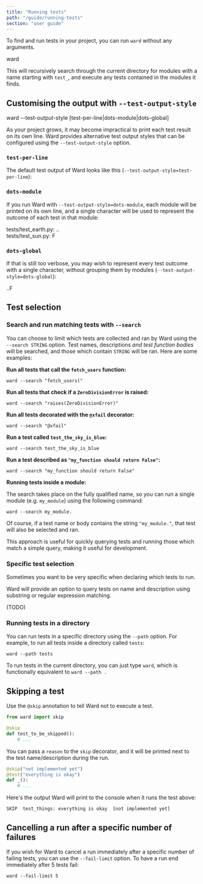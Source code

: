 ```yaml
---
title: "Running tests"
path: "/guide/running-tests"
section: "user guide"
---
```


To find and run tests in your project, you can run `ward` without
any arguments.

<TerminalCommand>ward</TerminalCommand>

This will recursively search through the current directory
for modules with a name starting with `test_`, and execute
any tests contained in the modules it finds.

## Customising the output with `--test-output-style`

<TerminalCommand>ward --test-output-style [<Blue>test-per-line</Blue>|<Blue>dots-module</Blue>|<Blue>dots-global</Blue>]</TerminalCommand>

As your project grows, it may become impractical to print
each test result on its own line. Ward provides alternative
test output styles that can be configured using the
`--test-output-style` option.

### `test-per-line`
The default test output of Ward looks like this (`--test-output-style=test-per-line`):

<TerminalExample>
    <TerminalText>
      <TestOutputLine lineNumber="3" marker="PASS" moduleName="test_earth"
                      description="it is not flat"/>
      <TestOutputLine lineNumber="11" marker="PASS" moduleName="test_earth"
                      description="24 hours to rotate"/>
      <TestOutputLine lineNumber="4" marker="FAIL" moduleName="test_sun"
                      description="it is hot"/>
    </TerminalText>
</TerminalExample>

### `dots-module`
If you run Ward with `--test-output-style=dots-module`, each
module will be printed on its own line, and a single character
will be used to represent the outcome of each test in that
module:

<TerminalExample>
    <TerminalText>
      tests/test_earth.py: <Green>..</Green><br/>
      tests/test_sun.py: <Red>F</Red>
    </TerminalText>
</TerminalExample>

### `dots-global`
If that is still too verbose, you may wish to represent every
test outcome with a single character, without grouping them by
modules (`--test-output-style=dots-global`):

<TerminalExample>
    <TerminalText>
      <Green>..</Green><Red>F</Red>
    </TerminalText>
</TerminalExample>

## Test selection

### Search and run matching tests with `--search`

You can choose to limit which tests are collected and ran by Ward 
using the `--search STRING` option. Test names, descriptions *and test function bodies*
will be searched, and those which contain `STRING` will be ran. Here are
some examples:

**Run all tests that call the `fetch_users` function:**
```text
ward --search "fetch_users("
```

**Run all tests that check if a `ZeroDivisionError` is raised:**
```text
ward --search "raises(ZeroDivisionError)"
```

**Run all tests decorated with the `@xfail` decorator:**
```text
ward --search "@xfail"
```

**Run a test called `test_the_sky_is_blue`:**

```text
ward --search test_the_sky_is_blue
```

**Run a test described as `"my_function should return False"`:**

```text
ward --search "my_function should return False"
```

**Running tests inside a module:**

The search takes place on the fully qualified name, so you can run a single
module (e.g. `my_module`) using the following command:

```text
ward --search my_module.
```

Of course, if a test name or body contains the string `"my_module."`, that test
will also be selected and ran. 

This approach is useful for quickly querying tests and running those which match a
simple query, making it useful for development.

### Specific test selection

Sometimes you want to be very specific when declaring which tests to run.

Ward will provide an option to query tests on name and description using substring
or regular expression matching.

(TODO)

### Running tests in a directory

You can run tests in a specific directory using the `--path` option.
For example, to run all tests inside a directory called `tests`:

```text
ward --path tests
```

To run tests in the current directory, you can just type `ward`, which
is functionally equivalent to `ward --path .`

## Skipping a test

Use the `@skip` annotation to tell Ward not to execute a test.

```python
from ward import skip

@skip
def test_to_be_skipped():
    # ...
```

You can pass a `reason` to the `skip` decorator, and it will be printed
next to the test name/description during the run.

```python
@skip("not implemented yet")
@test("everything is okay")
def _():
    # ...
```

Here's the output Ward will print to the console when it runs the test above:

```text
SKIP  test_things: everything is okay  [not implemented yet]
```

## Cancelling a run after a specific number of failures

If you wish for Ward to cancel a run immediately after a specific number of failing tests,
you can use the `--fail-limit` option. To have a run end immediately after 5 tests fail:

```text
ward --fail-limit 5
```
